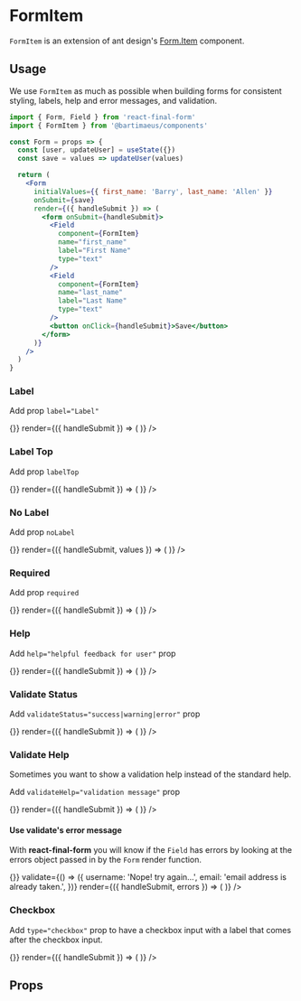 

<Meta title="Form Helpers|FormItem" component={FormItem} />

# FormItem

`FormItem` is an extension of ant design's [Form.Item](https://ant.design/components/form/#Form-Item-Component) component.

## Usage

We use `FormItem` as much as possible when building forms for consistent styling, labels, help and error messages, and validation.

```jsx
import { Form, Field } from 'react-final-form'
import { FormItem } from '@bartimaeus/components'

const Form = props => {
  const [user, updateUser] = useState({})
  const save = values => updateUser(values)

  return (
    <Form
      initialValues={{ first_name: 'Barry', last_name: 'Allen' }}
      onSubmit={save}
      render={({ handleSubmit }) => (
        <form onSubmit={handleSubmit}>
          <Field
            component={FormItem}
            name="first_name"
            label="First Name"
            type="text"
          />
          <Field
            component={FormItem}
            name="last_name"
            label="Last Name"
            type="text"
          />
          <button onClick={handleSubmit}>Save</button>
        </form>
      )}
    />
  )
}
```

### Label

Add prop `label="Label"`

<Preview>
  <Story name="Label">
    <Suspense fallback={null}>
      <Form
        initialValues={initialValues}
        onSubmit={() => {}}
        render={({ handleSubmit }) => (
          <form onSubmit={handleSubmit}>
            <Field
              component={FormItem}
              name="first_name"
              label="First Name"
              type="text"
            />
            <Field
              component={FormItem}
              name="last_name"
              label="Last Name"
              type="text"
            />
          </form>
        )}
      />
    </Suspense>
  </Story>
</Preview>

### Label Top

Add prop `labelTop`

<Preview>
  <Story name="Label Top">
    <Suspense fallback={null}>
      <Form
        initialValues={initialValues}
        onSubmit={() => {}}
        render={({ handleSubmit }) => (
          <form onSubmit={handleSubmit}>
            <Field
              component={FormItem}
              name="first_name"
              label="First Name"
              labelTop
              type="text"
            />
            <Field
              component={FormItem}
              name="last_name"
              label="Last Name"
              labelTop
              type="text"
            />
          </form>
        )}
      />
    </Suspense>
  </Story>
</Preview>

### No Label

Add prop `noLabel`

<Preview>
  <Story name="No Label">
    <Suspense fallback={null}>
      <Form
        initialValues={initialValues}
        onSubmit={() => {}}
        render={({ handleSubmit, values }) => (
          <form onSubmit={handleSubmit}>
            <Field component={FormItem} name="first_name" noLabel type="text" />
            <Field component={FormItem} name="last_name" noLabel type="text" />
          </form>
        )}
      />
    </Suspense>
  </Story>
</Preview>

### Required

Add prop `required`

<Preview>
  <Story name="Required">
    <Suspense fallback={null}>
      <Form
        onSubmit={() => {}}
        render={({ handleSubmit }) => (
          <form onSubmit={handleSubmit}>
            <Field
              component={FormItem}
              name="first_name"
              label="First Name"
              required
              type="text"
            />
            <Field
              component={FormItem}
              name="last_name"
              label="Last Name"
              type="text"
            />
          </form>
        )}
      />
    </Suspense>
  </Story>
</Preview>

### Help

Add `help="helpful feedback for user"` prop

<Preview>
  <Story name="Help">
    <Suspense fallback={null}>
      <Form
        onSubmit={() => {}}
        render={({ handleSubmit }) => (
          <form onSubmit={handleSubmit}>
            <Field
              component={FormItem}
              name="phone"
              label="Phone"
              help="phone number including area code"
              type="phone"
            />
          </form>
        )}
      />
    </Suspense>
  </Story>
</Preview>

### Validate Status

Add `validateStatus="success|warning|error"` prop

<Preview>
  <Story name="Validate Status">
    <Suspense fallback={null}>
      <Form
        initialValues={{ username: 'flash' }}
        onSubmit={() => {}}
        render={({ handleSubmit }) => (
          <form onSubmit={handleSubmit}>
            <Field
              component={FormItem}
              name="username"
              label="Username"
              type="text"
              validateStatus="success"
            />
            <Field
              component={FormItem}
              name="phone"
              label="Phone"
              help="10-digit phone number"
              type="phone"
              validateStatus="warning"
            />
            <Field
              component={FormItem}
              name="email"
              label="Email Address"
              help="preferred email address"
              type="email"
              validateStatus="error"
            />
          </form>
        )}
      />
    </Suspense>
  </Story>
</Preview>

### Validate Help

Sometimes you want to show a validation help instead of the standard help.

Add `validateHelp="validation message"` prop

<Preview>
  <Story name="Validate Help">
    <Suspense fallback={null}>
      <Form
        initialValues={{ username: 'flash' }}
        onSubmit={() => {}}
        render={({ handleSubmit }) => (
          <form onSubmit={handleSubmit}>
            <Field
              component={FormItem}
              name="username"
              label="Username"
              type="text"
              validateHelp="Username is already taken"
              validateStatus="warning"
            />
            <Field
              component={FormItem}
              name="email"
              label="Email Address"
              help="preferred email address"
              type="email"
              validateHelp="Email address is required"
              validateStatus="error"
            />
          </form>
        )}
      />
    </Suspense>
  </Story>
</Preview>

#### Use validate's error message

With **react-final-form** you will know if the `Field` has errors by looking at the errors object passed in by the `Form` render function.

<Preview>
  <Story name="Validate Help: error message">
    <Suspense fallback={null}>
      <Form
        initialValues={{
          username: 'fastestmanalive',
          email: 'speedster@barryallen.com',
        }}
        onSubmit={() => {}}
        validate={() => ({
          username: 'Nope! try again...',
          email: 'email address is already taken.',
        })}
        render={({ handleSubmit, errors }) => (
          <form onSubmit={handleSubmit}>
            <Field
              component={FormItem}
              name="username"
              label="Username"
              type="text"
              validateHelp="Username is already taken"
              validateStatus="warning"
              validateHelp={!isEmpty(errors.username) && errors.username}
              validateStatus={!isEmpty(errors.username) && 'warning'}
            />
            <Field
              component={FormItem}
              name="email"
              label="Email Address"
              help="preferred email address"
              type="email"
              validateHelp={!isEmpty(errors.email) && errors.email}
              validateStatus={!isEmpty(errors.email) && 'error'}
            />
          </form>
        )}
      />
    </Suspense>
  </Story>
</Preview>

### Checkbox

Add `type="checkbox"` prop to have a checkbox input with a label that comes after the checkbox input.

<Preview>
  <Story name="Checkbox">
    <Suspense fallback={null}>
      <Form
        onSubmit={() => {}}
        render={({ handleSubmit }) => (
          <form onSubmit={handleSubmit}>
            <Field
              component={FormItem}
              name="agree"
              label="I agree to terms and service"
              type="checkbox"
            />
          </form>
        )}
      />
    </Suspense>
  </Story>
</Preview>

## Props

<Props of={FormItem} />
